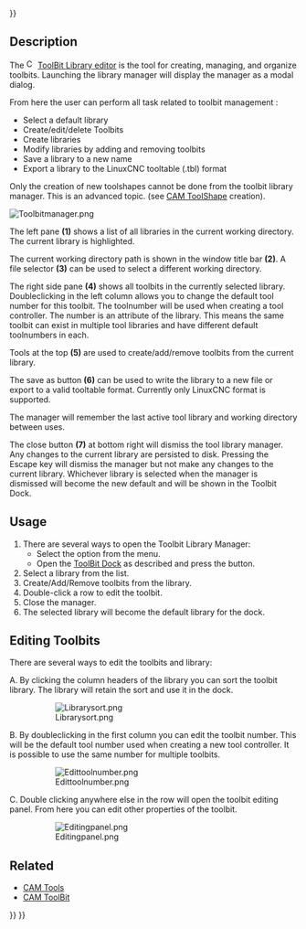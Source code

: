 <languages/>
{{UnfinishedDocu{{#translation:}}}}
<translate>

<!--T:1-->
{{Docnav
|[[CAM_OpActiveToggle|OpActiveToggle]]
|[[CAM_ToolBitDock|ToolBitDock]]
|[[CAM_Workbench|CAM]]
|IconL=CAM_OpActiveToggle.svg
|IconR=CAM_ToolBitDock.svg
|IconC=Workbench_CAM.svg
}}

<!--T:2-->
{{GuiCommand
|Name=CAM ToolBitLibraryOpen
|MenuLocation=CAM → ToolBit Library editor
|Workbenches=[[CAM_Workbench|CAM]]
|Version=0.19
|SeeAlso=[[CAM_ToolBitDock|CAM ToolBitDock]], [[CAM_Tools|CAM Tools]], [[CAM_ToolBit|CAM ToolBit]]
}}

== Description == <!--T:3-->

<!--T:4-->
The [[Image:CAM_ToolBitLibraryOpen.svg|16px]] [[CAM_ToolBitLibraryOpen|ToolBit Library editor]] is the tool for creating, managing, and organize toolbits. Launching the library manager will display the manager as a modal dialog.

<!--T:6-->
From here the user can perform all task related to toolbit management :

<!--T:7-->
* Select a default library
* Create/edit/delete Toolbits
* Create libraries
* Modify libraries by adding and removing toolbits
* Save a library to a new name
* Export a library to the LinuxCNC tooltable (.tbl) format
 
Only the creation of new toolshapes cannot be done from the toolbit library manager. This is an advanced topic. (see [[CAM_ToolShape|CAM ToolShape]] creation).

</translate>
[[Image:Toolbitmanager.png]]
<translate>

<!--T:24-->
{{Caption|The ToolBit Library editor}}


<!--T:8-->
The left pane '''(1)''' shows a list of all libraries in the current working directory. The current library is highlighted.

<!--T:9-->
The current working directory path is shown in the window title bar '''(2)'''. A file selector '''(3)''' can be used to select a different working directory.

<!--T:10-->
The right side pane '''(4)''' shows all toolbits in the currently selected library. Doubleclicking in the left column allows you to change the default tool number for this toolbit. The toolnumber will be used when creating a tool controller. The number is an attribute of the library. This means the same toolbit can exist in multiple tool libraries and have different default toolnumbers in each.

<!--T:11-->
Tools at the top '''(5)''' are used to create/add/remove toolbits from the current library.

<!--T:12-->
The save as button '''(6)''' can be used to write the library to a new file or export to a valid tooltable format. Currently only LinuxCNC format is supported.

<!--T:13-->
The manager will remember the last active tool library and working directory between uses.

<!--T:14-->
The close button '''(7)''' at bottom right will dismiss the tool library manager. Any changes to the current library are persisted to disk. Pressing the Escape key will dismiss the manager but not make any changes to the current library. Whichever library is selected when the manager is dismissed will become the new default and will be shown in the Toolbit Dock.

== Usage == <!--T:15-->

<!--T:17-->
# There are several ways to open the Toolbit Library Manager:
#* Select the {{MenuCommand|CAM → [[Image:CAM_ToolBitLibraryOpen.svg|16px]] ToolBit Library editor}} option from the menu.
#* Open the [[CAM_ToolBitDock|ToolBit Dock]] as described and press the {{Button|[[Image:Edit-edit.svg|16px]] [[CAM_ToolBitLibraryOpen|Library editor...]]}} button.
# Select a library from the list.
# Create/Add/Remove toolbits from the library.
# Double-click a row to edit the toolbit.
# Close the manager.
# The selected library will become the default library for the dock.

== Editing Toolbits == <!--T:18-->

<!--T:19-->
There are several ways to edit the toolbits and library:

<!--T:20-->
A. By clicking the column headers of the library you can sort the toolbit library. The library will retain the sort and use it in the dock.
: [[Image:Librarysort.png]]
: {{Caption|Sort the toolbit library via the column headers}}
B. By doubleclicking in the first column you can edit the toolbit number. This will be the default tool number used when creating a new tool controller. It is possible to use the same number for multiple toolbits.
: [[Image:Edittoolnumber.png]]
: {{Caption|Double click first column to edit toolbit number}}
C. Double clicking anywhere else in the row will open the toolbit editing panel. From here you can edit other properties of the toolbit.
: [[Image:Editingpanel.png]]
: {{Caption|Open toolbit editing panel by clicking anywhere else in the row.}} 

== Related == <!--T:21-->

<!--T:22-->
* [[CAM_Tools|CAM Tools]]
* [[CAM_ToolBit|CAM ToolBit]]


<!--T:23-->
{{Docnav
|[[CAM_OpActiveToggle|OpActiveToggle]]
|[[CAM_ToolBitDock|ToolBitDock]]
|[[CAM_Workbench|CAM]]
|IconL=CAM_OpActiveToggle.svg
|IconR=CAM_ToolBitDock.svg
|IconC=Workbench_CAM.svg
}}

</translate>
{{CAM_Tools_navi{{#translation:}}}}
{{Userdocnavi{{#translation:}}}}